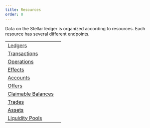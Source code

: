```yaml
---
title: Resources
order: 0
---
```



Data on the Stellar ledger is organized according to resources. Each resource has several different endpoints.

<MethodTable title="Resource Types">


|                                                     |     |
| --------------------------------------------------- | --- |
| [Ledgers](./ledgers/index.mdx)                      |     |
| [Transactions](./transactions/index.mdx)            |     |
| [Operations](./operations/index.mdx)                |     |
| [Effects](./effects/index.mdx)                      |     |
| [Accounts](./accounts/index.mdx)                    |     |
| [Offers](./offers/index.mdx)                        |     |
| [Claimable Balances](./claimablebalances/index.mdx) |     |
| [Trades](./trades/index.mdx)                        |     |
| [Assets](./assets/index.mdx)                        |     |
| [Liquidity Pools](./liquiditypools/index.mdx)       |     |

</MethodTable>

